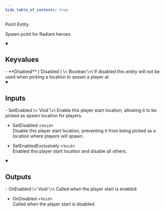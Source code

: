 ```yaml
---
hide_table_of_contents: true
---
```


<!---
!!!!!!
THIS PAGE IS AUTOGENERATED FROM GAME FGD DEFINITIONS!
DO NOT EDIT MANUALLY!
!!!!!!

In order to make edits, you can make an annotation file in /fgd_dump_overrides
-->


Point Entity

Spawn point for Radiant heroes.

<details open>
<summary><h2>Keyvalues</h2></summary>
- **Disabled** (`Disabled`) \<`Boolean`\>\
If disabled this entity will not be used when picking a location to spawn a player at.


 </details>
<details open>
<summary><h2>Inputs</h2></summary>
- SetEnabled \<`Void`\>\
Enable this player start location, allowing it to be picked as spawn location for players.

- SetDisabled \<`Void`\>\
Disable this player start location, preventing it from being picked as a location where players will spawn.

- SetEnabledExclusively \<`Void`\>\
Enabled this player start location and disable all others.


 </details>
<details open>
<summary><h2>Outputs</h2></summary>
- OnEnabled \<`Void`\>\
Called when the player start is enabled.

- OnDisabled \<`Void`\>\
Called when the player start is disabled.


 </details>